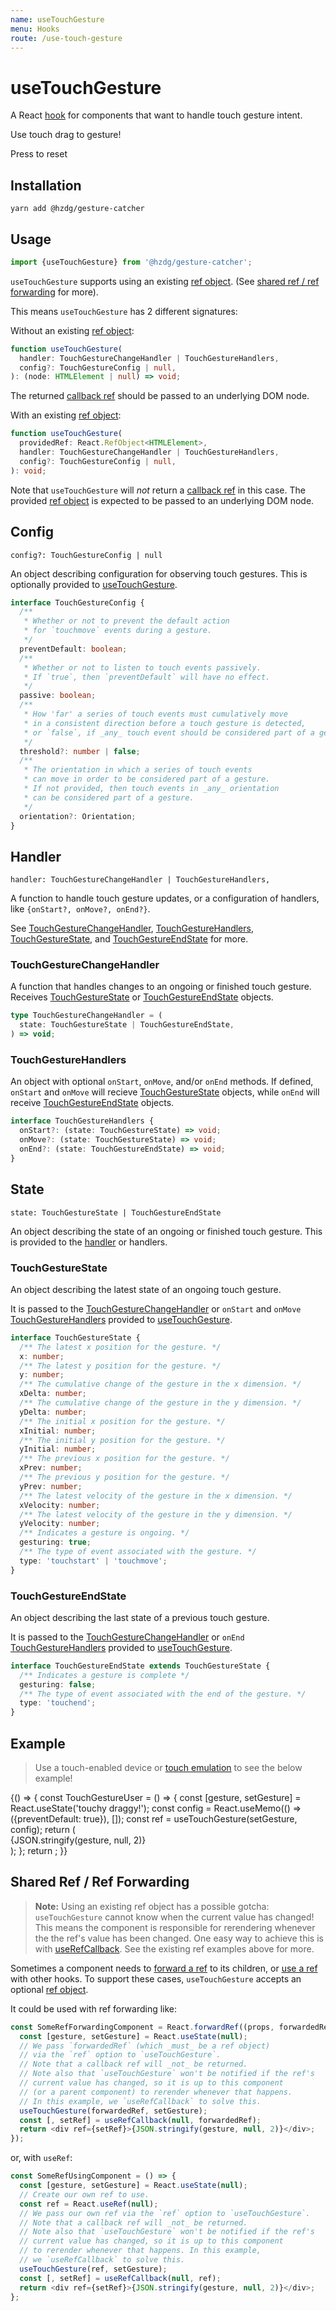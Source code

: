 ```yaml
---
name: useTouchGesture
menu: Hooks
route: /use-touch-gesture
---
```



# useTouchGesture

A React [hook] for components that want to handle touch gesture intent.

<TouchGestureVisualizer>
  <p style={{color: 'lightgray'}}>Use touch drag to gesture!</p>
  <p style={{color: 'lightgray'}}>Press to reset</p>
</TouchGestureVisualizer>

## Installation

```shell
yarn add @hzdg/gesture-catcher
```

## Usage

```js
import {useTouchGesture} from '@hzdg/gesture-catcher';
```

`useTouchGesture` supports using an existing [ref object].
(See [shared ref / ref forwarding] for more).

This means `useTouchGesture` has 2 different signatures:

Without an existing [ref object]:

```ts
function useTouchGesture(
  handler: TouchGestureChangeHandler | TouchGestureHandlers,
  config?: TouchGestureConfig | null,
): (node: HTMLElement | null) => void;
```

The returned [callback ref] should be passed to an underlying DOM node.

With an existing [ref object]:

```ts
function useTouchGesture(
  providedRef: React.RefObject<HTMLElement>,
  handler: TouchGestureChangeHandler | TouchGestureHandlers,
  config?: TouchGestureConfig | null,
): void;
```

Note that `useTouchGesture` will _not_ return a [callback ref] in this case.
The provided [ref object] is expected to be passed to an underlying DOM node.

## Config

`config?: TouchGestureConfig | null`

An object describing configuration for observing touch gestures.
This is optionally provided to [useTouchGesture].

```ts
interface TouchGestureConfig {
  /**
   * Whether or not to prevent the default action
   * for `touchmove` events during a gesture.
   */
  preventDefault: boolean;
  /**
   * Whether or not to listen to touch events passively.
   * If `true`, then `preventDefault` will have no effect.
   */
  passive: boolean;
  /**
   * How 'far' a series of touch events must cumulatively move
   * in a consistent direction before a touch gesture is detected,
   * or `false`, if _any_ touch event should be considered part of a gesture.
   */
  threshold?: number | false;
  /**
   * The orientation in which a series of touch events
   * can move in order to be considered part of a gesture.
   * If not provided, then touch events in _any_ orientation
   * can be considered part of a gesture.
   */
  orientation?: Orientation;
}
```

## Handler

`handler: TouchGestureChangeHandler | TouchGestureHandlers,`

A function to handle touch gesture updates, or a configuration of handlers,
like `{onStart?, onMove?, onEnd?}`.

See [TouchGestureChangeHandler], [TouchGestureHandlers],
[TouchGestureState], and [TouchGestureEndState] for more.

### TouchGestureChangeHandler

A function that handles changes to an ongoing or finished touch gesture.
Receives [TouchGestureState] or [TouchGestureEndState] objects.

```ts
type TouchGestureChangeHandler = (
  state: TouchGestureState | TouchGestureEndState,
) => void;
```

### TouchGestureHandlers

An object with optional `onStart`, `onMove`, and/or `onEnd` methods.
If defined, `onStart` and `onMove` will recieve [TouchGestureState] objects,
while `onEnd` will receive [TouchGestureEndState] objects.

```ts
interface TouchGestureHandlers {
  onStart?: (state: TouchGestureState) => void;
  onMove?: (state: TouchGestureState) => void;
  onEnd?: (state: TouchGestureEndState) => void;
}
```

## State

`state: TouchGestureState | TouchGestureEndState`

An object describing the state of an ongoing or finished touch gesture.
This is provided to the [handler] or handlers.

### TouchGestureState

An object describing the latest state of an ongoing touch gesture.

It is passed to the [TouchGestureChangeHandler]
or `onStart` and `onMove` [TouchGestureHandlers] provided to [useTouchGesture].

```ts
interface TouchGestureState {
  /** The latest x position for the gesture. */
  x: number;
  /** The latest y position for the gesture. */
  y: number;
  /** The cumulative change of the gesture in the x dimension. */
  xDelta: number;
  /** The cumulative change of the gesture in the y dimension. */
  yDelta: number;
  /** The initial x position for the gesture. */
  xInitial: number;
  /** The initial y position for the gesture. */
  yInitial: number;
  /** The previous x position for the gesture. */
  xPrev: number;
  /** The previous y position for the gesture. */
  yPrev: number;
  /** The latest velocity of the gesture in the x dimension. */
  xVelocity: number;
  /** The latest velocity of the gesture in the y dimension. */
  yVelocity: number;
  /** Indicates a gesture is ongoing. */
  gesturing: true;
  /** The type of event associated with the gesture. */
  type: 'touchstart' | 'touchmove';
}
```

### TouchGestureEndState

An object describing the last state of a previous touch gesture.

It is passed to the [TouchGestureChangeHandler]
or `onEnd` [TouchGestureHandlers] provided to [useTouchGesture].

```ts
interface TouchGestureEndState extends TouchGestureState {
  /** Indicates a gesture is complete */
  gesturing: false;
  /** The type of event associated with the end of the gesture. */
  type: 'touchend';
}
```

## Example

> Use a touch-enabled device or [touch emulation] to see the below example!

<Playground>
  {() => {
    const TouchGestureUser = () => {
      const [gesture, setGesture] = React.useState('touchy draggy!');
      const config = React.useMemo(() => ({preventDefault: true}), []);
      const ref = useTouchGesture(setGesture, config);
      return (
        <div
          ref={ref}
          style={{
            display: 'flex',
            justifyContent: 'center',
            alignItems: 'center',
            width: '100%',
            height: 250,
            fontSize: '2em',
          }}
        >
          {JSON.stringify(gesture, null, 2)}
        </div>
      );
    };
    return <TouchGestureUser />;
  }}
</Playground>

## Shared Ref / Ref Forwarding

> **Note:** Using an existing ref object has a possible gotcha:
> `useTouchGesture` cannot know when the current value has changed!
> This means the component is responsible for rerendering
> whenever the the ref's value has been changed.
> One easy way to achieve this is with [useRefCallback].
> See the existing ref examples above for more.

Sometimes a component needs to [forward a ref] to its children,
or [use a ref][useref] with other hooks.
To support these cases, `useTouchGesture` accepts an optional [ref object].

It could be used with ref forwarding like:

```js
const SomeRefForwardingComponent = React.forwardRef((props, forwardedRef) => {
  const [gesture, setGesture] = React.useState(null);
  // We pass `forwardedRef` (which _must_ be a ref object)
  // via the `ref` option to `useTouchGesture`.
  // Note that a callback ref will _not_ be returned.
  // Note also that `useTouchGesture` won't be notified if the ref's
  // current value has changed, so it is up to this component
  // (or a parent component) to rerender whenever that happens.
  // In this example, we `useRefCallback` to solve this.
  useTouchGesture(forwardedRef, setGesture);
  const [, setRef] = useRefCallback(null, forwardedRef);
  return <div ref={setRef}>{JSON.stringify(gesture, null, 2)}</div>;
});
```

or, with `useRef`:

```js
const SomeRefUsingComponent = () => {
  const [gesture, setGesture] = React.useState(null);
  // Create our own ref to use.
  const ref = React.useRef(null);
  // We pass our own ref via the `ref` option to `useTouchGesture`.
  // Note that a callback ref will _not_ be returned.
  // Note also that `useTouchGesture` won't be notified if the ref's
  // current value has changed, so it is up to this component
  // to rerender whenever that happens. In this example,
  // we `useRefCallback` to solve this.
  useTouchGesture(ref, setGesture);
  const [, setRef] = useRefCallback(null, ref);
  return <div ref={setRef}>{JSON.stringify(gesture, null, 2)}</div>;
};
```

[hook]: https://reactjs.org/docs/hooks-overview.html
[ref]: https://reactjs.org/docs/refs-and-the-dom.html
[useref]: https://reactjs.org/docs/hooks-reference.html#useref
[ref object]: https://reactjs.org/docs/refs-and-the-dom.html#accessing-refs
[callback ref]: https://reactjs.org/docs/refs-and-the-dom.html#callback-refs
[forward a ref]: https://reactjs.org/docs/forwarding-refs.html
[userefcallback]: /use-ref-callback
[installation]: #installation
[usage]: #usage
[config]: #config
[handler]: #handler
[state]: #state
[example]: #example
[shared ref / ref forwarding]: #shared-ref--ref-forwarding
[touch emulation]: https://developers.google.com/web/tools/chrome-devtools/device-mode/
[usetouchgesture]: #usage
[touchgesturechangehandler]: #touchgesturechangehandler
[touchgesturehandlers]: #touchgesturehandlers
[touchgestureconfig]: #touchgestureconfig
[touchgesturestate]: #touchgesturestate
[touchgestureendstate]: #touchgestureendstate
